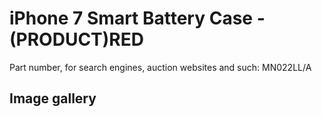 
# iPhone 7 Smart Battery Case - (PRODUCT)RED

Part number, for search engines, auction websites and such: MN022LL/A

## Image gallery

<div style={{ width: "768px" }}>
  <GalleryComponent
    images={[
      {
        original: "/everysource/MN022.png",
        thumbnail: "/everypreview/MN022.png",
      },
      {
        original: "/everysource/MN022_AV1_GOLD.png",
        thumbnail: "/everypreview/MN022_AV1_GOLD.png",
      },
      {
        original: "/everysource/MN022_AV1_JET_BLACK.png",
        thumbnail: "/everypreview/MN022_AV1_JET_BLACK.png",
      },
      {
        original: "/everysource/MN022_AV1_RED.png",
        thumbnail: "/everypreview/MN022_AV1_RED.png",
      },
      {
        original: "/everysource/MN022_AV1_SILVER.png",
        thumbnail: "/everypreview/MN022_AV1_SILVER.png",
      },
      {
        original: "/everysource/MN022_AV2.png",
        thumbnail: "/everypreview/MN022_AV2.png",
      },
      {
        original: "/everysource/MN022_AV3.png",
        thumbnail: "/everypreview/MN022_AV3.png",
      }
    ]}
  />
</div>
